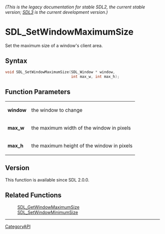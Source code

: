 ====== (This is the legacy documentation for stable SDL2, the current stable version; [https://wiki.libsdl.org/SDL3/ SDL3] is the current development version.) ======
= SDL_SetWindowMaximumSize =

Set the maximum size of a window's client area.

== Syntax ==

<syntaxhighlight lang='c'>
void SDL_SetWindowMaximumSize(SDL_Window * window,
                              int max_w, int max_h);
</syntaxhighlight>

== Function Parameters ==

{|
|'''window'''
|the window to change
|-
|'''max_w'''
|the maximum width of the window in pixels
|-
|'''max_h'''
|the maximum height of the window in pixels
|}

== Version ==

This function is available since SDL 2.0.0.

== Related Functions ==

:[[SDL_GetWindowMaximumSize]]
:[[SDL_SetWindowMinimumSize]]

----
[[CategoryAPI]]


